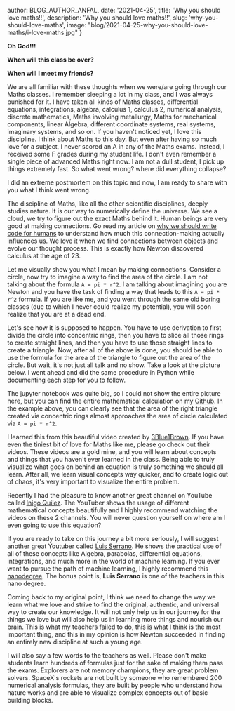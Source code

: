 
  author: BLOG_AUTHOR_ANFAL,
  date: '2021-04-25',
  title: 'Why you should love maths!!',
  description: 'Why you should love maths!!',
  slug: 'why-you-should-love-maths',
  image: "blog/2021-04-25-why-you-should-love-maths/i-love-maths.jpg"
}


<BlogImage
  src='blog/2021-04-25-why-you-should-love-maths/i-love-maths.jpg'
  alt="I Love Maths" />

**Oh God!!!**

**When will this class be over?**

**When will I meet my friends?**

We are all familiar with these thoughts when we were/are going through our Maths classes. I remember sleeping a lot in my class, and I was always punished for it. I have taken all kinds of Maths classes, differential equations, integrations, algebra, calculus 1, calculus 2, numerical analysis, discrete mathematics, Maths involving metallurgy, Maths for mechanical components, linear Algebra, different coordinate systems, real systems, imaginary systems, and so on. If you haven't noticed yet, I love this discipline. I think about Maths to this day. But even after having so much love for a subject, I never scored an A in any of the Maths exams. Instead, I received some F grades during my student life. I don't even remember a single piece of advanced Maths right now. I am not a dull student, I pick up things extremely fast. So what went wrong? where did everything collapse?

I did an extreme postmortem on this topic and now, I am ready to share with you what I think went wrong.

The discipline of Maths, like all the other scientific disciplines, deeply studies nature. It is our way to numerically define the universe. We see a cloud, we try to figure out the exact Maths behind it. Human beings are very good at making connections. Go read my article on <a href="https://anf.al/programming/2021/04/11/write-your-code-for-humans/" target="_blank">why we should write code for humans</a> to understand how much this connection-making actually influences us. We love it when we find connections between objects and evolve our thought process. This is exactly how Newton discovered calculus at the age of 23.

Let me visually show you what I mean by making connections. Consider a circle, now try to imagine a way to find the area of the circle. I am not talking about the formula `A = pi * r^2`. I am talking about imagining you are Newton and you have the task of finding a way that leads to this `A = pi * r^2` formula. If you are like me, and you went through the same old boring classes (due to which I never could realize my potential), you will soon realize that you are at a dead end.

Let's see how it is supposed to happen. You have to use derivation to first divide the circle into concentric rings, then you have to slice all those rings to create straight lines, and then you have to use those straight lines to create a triangle. Now, after all of the above is done, you should be able to use the formula for the area of the triangle to figure out the area of the circle. But wait, it's not just all talk and no show. Take a look at the picture below. I went ahead and did the same procedure in Python while documenting each step for you to follow.

<BlogImage  src='blog/2021-04-25-why-you-should-love-maths/area-of-circle-with-right-triangle.png'  alt="Area Of Circle With Right Triangle" />

The jupyter notebook was quite big, so I could not show the entire picture here, but you can find the entire mathematical calculation on my <a href="https://github.com/MAnfal/intro-to-ml-pytorch-nanodegree/blob/master/notebooks/essence-of-calculus/video_1.ipynb" target="_blank">Github</a>. In the example above, you can clearly see that the area of the right triangle created via concentric rings almost approaches the area of circle calculated via `A = pi * r^2`.

I learned this from this beautiful video created by <a href="https://www.youtube.com/watch?v=WUvTyaaNkzM" target="_blank">3Blue1Brown</a>. If you have even the tiniest bit of love for Maths like me, please go check out their videos. These videos are a gold mine, and you will learn about concepts and things that you haven't ever learned in the class. Being able to truly visualize what goes on behind an equation is truly something we should all learn. After all, we learn visual concepts way quicker, and to create logic out of chaos, it's very important to visualize the entire problem.

Recently I had the pleasure to know another great channel on YouTube called <a href="https://www.youtube.com/c/InigoQuilez/featured" target="_blank">Inigo Quilez</a>. The YouTuber shows the usage of different mathematical concepts beautifully and I highly recommend watching the videos on these 2 channels. You will never question yourself on where am I even going to use this equation?

If you are ready to take on this journey a bit more seriously, I will suggest another great Youtuber called <a href="https://www.youtube.com/channel/UCgBncpylJ1kiVaPyP-PZauQ" target="_blank">Luis Serrano</a>. He shows the practical use of all of these concepts like Algebra, parabolas, differential equations, integrations, and much more in the world of machine learning. If you ever want to pursue the path of machine learning, I highly recommend this <a href="https://www.udacity.com/course/intro-to-machine-learning-nanodegree--nd229" target="_blank">nanodegree</a>. The bonus point is, **Luis Serrano** is one of the teachers in this nano degree.

Coming back to my original point, I think we need to change the way we learn what we love and strive to find the original, authentic, and universal way to create our knowledge. It will not only help us in our journey for the things we love but will also help us in learning more things and nourish our brain. This is what my teachers failed to do, this is what I think is the most important thing, and this in my opinion is how Newton succeeded in finding an entirely new discipline at such a young age.

I will also say a few words to the teachers as well. Please don't make students learn hundreds of formulas just for the sake of making them pass the exams. Explorers are not memory champions, they are great problem solvers. SpaceX's rockets are not built by someone who remembered 200 numerical analysis formulas, they are built by people who understand how nature works and are able to visualize complex concepts out of basic building blocks.

